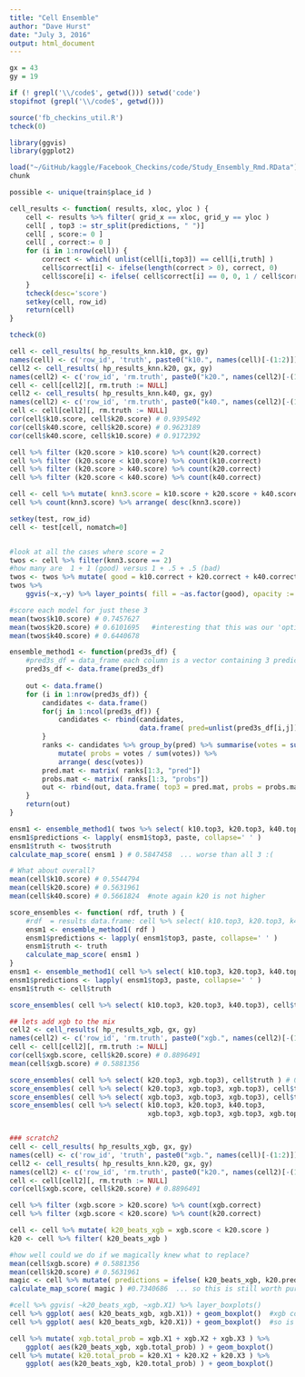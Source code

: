 ```yaml
---
title: "Cell Ensemble"
author: "Dave Hurst"
date: "July 3, 2016"
output: html_document
---
```

```r
gx = 43
gy = 19

if (! grepl('\\/code$', getwd())) setwd('code')
stopifnot (grepl('\\/code$', getwd()))

source('fb_checkins_util.R')
tcheck(0)

library(ggvis)
library(ggplot2)

load("~/GitHub/kaggle/Facebook_Checkins/code/Study_Ensembly_Rmd.RData")
chunk

possible <- unique(train$place_id )

cell_results <- function( results, xloc, yloc ) {
    cell <- results %>% filter( grid_x == xloc, grid_y == yloc )
    cell[ , top3 := str_split(predictions, " ")] 
    cell[ , score:= 0 ]
    cell[ , correct:= 0 ]
    for (i in 1:nrow(cell)) { 
        correct <- which( unlist(cell[i,top3]) == cell[i,truth] )
        cell$correct[i] <- ifelse(length(correct > 0), correct, 0)
        cell$score[i] <- ifelse( cell$correct[i] == 0, 0, 1 / cell$correct[i])
    }
    tcheck(desc='score')
    setkey(cell, row_id) 
    return(cell)
}

tcheck(0)

cell <- cell_results( hp_results_knn.k10, gx, gy)
names(cell) <- c('row_id', 'truth', paste0("k10.", names(cell)[-(1:2)]))
cell2 <- cell_results( hp_results_knn.k20, gx, gy)
names(cell2) <- c('row_id', 'rm.truth', paste0("k20.", names(cell2)[-(1:2)]))
cell <- cell[cell2][, rm.truth := NULL]
cell2 <- cell_results( hp_results_knn.k40, gx, gy)
names(cell2) <- c('row_id', 'rm.truth', paste0("k40.", names(cell2)[-(1:2)]))
cell <- cell[cell2][, rm.truth := NULL]
cor(cell$k10.score, cell$k20.score) # 0.9395492
cor(cell$k40.score, cell$k20.score) # 0.9623189
cor(cell$k40.score, cell$k10.score) # 0.9172392

cell %>% filter (k20.score > k10.score) %>% count(k20.correct)
cell %>% filter (k20.score < k10.score) %>% count(k10.correct)
cell %>% filter (k20.score > k40.score) %>% count(k20.correct)
cell %>% filter (k20.score < k40.score) %>% count(k40.correct)

cell <- cell %>% mutate( knn3.score = k10.score + k20.score + k40.score )
cell %>% count(knn3.score) %>% arrange( desc(knn3.score))

setkey(test, row_id)
cell <- test[cell, nomatch=0]


#look at all the cases where score = 2
twos <- cell %>% filter(knn3.score == 2)
#how many are  1 + 1 (good) versus 1 + .5 + .5 (bad)
twos <- twos %>% mutate( good = k10.correct + k20.correct + k40.correct <= 2)
twos %>%
    ggvis(~x,~y) %>% layer_points( fill = ~as.factor(good), opacity := 0.5)

#score each model for just these 3
mean(twos$k10.score) # 0.7457627
mean(twos$k20.score) # 0.6101695   #interesting that this was our 'optimum, but the worst here'
mean(twos$k40.score) # 0.6440678

ensemble_method1 <- function(pred3s_df) {
    #pred3s_df = data_frame each column is a vector containing 3 predictions for a model
    pred3s_df <- data.frame(pred3s_df)
    
    out <- data.frame()
    for (i in 1:nrow(pred3s_df)) {
        candidates <- data.frame()
        for(j in 1:ncol(pred3s_df)) {
            candidates <- rbind(candidates, 
                                data.frame( pred=unlist(pred3s_df[i,j]), rank=3:1, stringsAsFactors = FALSE))
        }
        ranks <- candidates %>% group_by(pred) %>% summarise(votes = sum(rank)) %>%
            mutate( probs = votes / sum(votes)) %>%
            arrange( desc(votes)) 
        pred.mat <- matrix( ranks[1:3, "pred"])
        probs.mat <- matrix( ranks[1:3, "probs"])
        out <- rbind(out, data.frame( top3 = pred.mat, probs = probs.mat ))
    }
    return(out)
}

ensm1 <- ensemble_method1( twos %>% select( k10.top3, k20.top3, k40.top3 ))
ensm1$predictions <- lapply( ensm1$top3, paste, collapse=' ' )
ensm1$truth <- twos$truth
calculate_map_score( ensm1 ) # 0.5847458  ... worse than all 3 :(

# What about overall?
mean(cell$k10.score) # 0.5544794
mean(cell$k20.score) # 0.5631961
mean(cell$k40.score) # 0.5661824  #note again k20 is not higher

score_ensembles <- function( rdf, truth ) {
    #rdf  = results data.frame: cell %>% select( k10.top3, k20.top3, k40.top3 )
    ensm1 <- ensemble_method1( rdf ) 
    ensm1$predictions <- lapply( ensm1$top3, paste, collapse=' ' )
    ensm1$truth <- truth
    calculate_map_score( ensm1 ) 
}
ensm1 <- ensemble_method1( cell %>% select( k10.top3, k20.top3, k40.top3 )) ; tcheck(desc='done ensemble')
ensm1$predictions <- lapply( ensm1$top3, paste, collapse=' ' )
ensm1$truth <- cell$truth

score_ensembles( cell %>% select( k10.top3, k20.top3, k40.top3), cell$truth ) # 0.5601291  ... meh

## lets add xgb to the mix
cell2 <- cell_results( hp_results_xgb, gx, gy)
names(cell2) <- c('row_id', 'rm.truth', paste0("xgb.", names(cell2)[-(1:2)]))
cell <- cell[cell2][, rm.truth := NULL]
cor(cell$xgb.score, cell$k20.score) # 0.8896491
mean(cell$xgb.score) # 0.5881356

score_ensembles( cell %>% select( k20.top3, xgb.top3), cell$truth ) # 0.5798224
score_ensembles( cell %>% select( k20.top3, xgb.top3, xgb.top3), cell$truth ) # 0.5798224 suspicious
score_ensembles( cell %>% select( xgb.top3, xgb.top3, xgb.top3), cell$truth ) # 0.5881356 validate
score_ensembles( cell %>% select( k10.top3, k20.top3, k40.top3,
                                  xgb.top3, xgb.top3, xgb.top3, xgb.top3), cell$truth ) # 0.5695722


### scratch2
cell <- cell_results( hp_results_xgb, gx, gy)
names(cell) <- c('row_id', 'truth', paste0("xgb.", names(cell)[-(1:2)]))
cell2 <- cell_results( hp_results_knn.k20, gx, gy)
names(cell2) <- c('row_id', 'rm.truth', paste0("k20.", names(cell2)[-(1:2)]))
cell <- cell[cell2][, rm.truth := NULL]
cor(cell$xgb.score, cell$k20.score) # 0.8896491

cell %>% filter (xgb.score > k20.score) %>% count(xgb.correct)
cell %>% filter (xgb.score < k20.score) %>% count(k20.correct)

cell <- cell %>% mutate( k20_beats_xgb = xgb.score < k20.score )
k20 <- cell %>% filter( k20_beats_xgb )

#how well could we do if we magically knew what to replace?
mean(cell$xgb.score) # 0.5881356
mean(cell$k20.score) # 0.5631961
magic <- cell %>% mutate( predictions = ifelse( k20_beats_xgb, k20.predictions, xgb.predictions))
calculate_map_score( magic ) #0.7340686  ... so this is still worth pursuing

#cell %>% ggvis( ~k20_beats_xgb, ~xgb.X1) %>% layer_boxplots()
cell %>% ggplot( aes( k20_beats_xgb, xgb.X1)) + geom_boxplot()  #xgb confidence is lower (good)
cell %>% ggplot( aes( k20_beats_xgb, k20.X1)) + geom_boxplot()  #so is k20 (bad)

cell %>% mutate( xgb.total_prob = xgb.X1 + xgb.X2 + xgb.X3 ) %>%
    ggplot( aes(k20_beats_xgb, xgb.total_prob) ) + geom_boxplot()
cell %>% mutate( k20.total_prob = k20.X1 + k20.X2 + k20.X3 ) %>%
    ggplot( aes(k20_beats_xgb, k20.total_prob) ) + geom_boxplot()
```